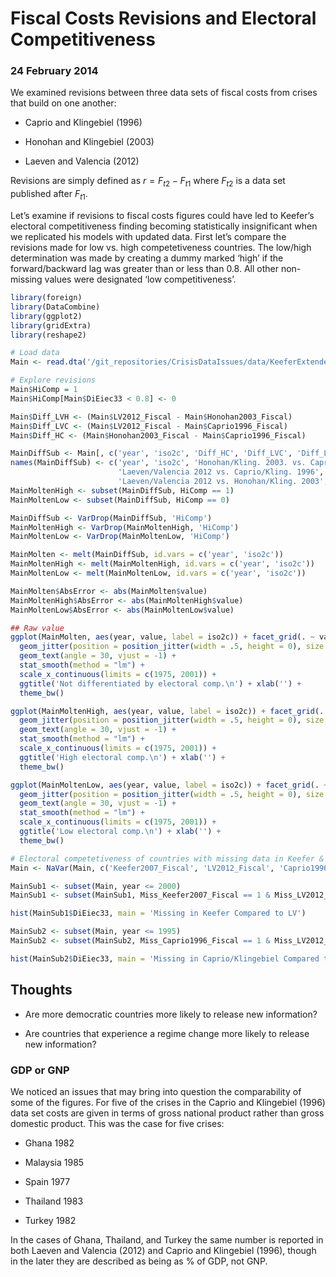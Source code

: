 # Fiscal Costs Revisions and Electoral Competitiveness

### 24 February 2014

We examined revisions between three data sets of fiscal costs from crises that build on one another:

- Caprio and Klingebiel (1996)

- Honohan and Klingebiel (2003)

- Laeven and Valencia (2012)

Revisions are simply defined as $r = F_{t2} - F_{t1}$ where $F_{t2}$ is a data set published after $F_{t1}$.

Let's examine if revisions to fiscal costs figures could have led to Keefer's electoral competitiveness finding becoming statistically insignificant when we replicated his models with updated data. First let's compare the revisions made for low vs. high competetiveness countries. The low/high determination was made by creating a dummy marked 'high' if the forward/backward lag was greater than or less than 0.8. All other non-missing values were designated 'low competitiveness'.

```r
library(foreign)
library(DataCombine)
library(ggplot2)
library(gridExtra)
library(reshape2)

# Load data
Main <- read.dta('/git_repositories/CrisisDataIssues/data/KeeferExtended.dta')

# Explore revisions
Main$HiComp = 1
Main$HiComp[Main$DiEiec33 < 0.8] <- 0

Main$Diff_LVH <- (Main$LV2012_Fiscal - Main$Honohan2003_Fiscal)
Main$Diff_LVC <- (Main$LV2012_Fiscal - Main$Caprio1996_Fiscal)
Main$Diff_HC <- (Main$Honohan2003_Fiscal - Main$Caprio1996_Fiscal)

MainDiffSub <- Main[, c('year', 'iso2c', 'Diff_HC', 'Diff_LVC', 'Diff_LVH', 'HiComp')]
names(MainDiffSub) <- c('year', 'iso2c', 'Honohan/Kling. 2003. vs. Caprio/Kling. 1996', 
                        'Laeven/Valencia 2012 vs. Caprio/Kling. 1996',
                        'Laeven/Valencia 2012 vs. Honohan/Kling. 2003', 'HiComp')
MainMoltenHigh <- subset(MainDiffSub, HiComp == 1)
MainMoltenLow <- subset(MainDiffSub, HiComp == 0)

MainDiffSub <- VarDrop(MainDiffSub, 'HiComp')
MainMoltenHigh <- VarDrop(MainMoltenHigh, 'HiComp')
MainMoltenLow <- VarDrop(MainMoltenLow, 'HiComp')

MainMolten <- melt(MainDiffSub, id.vars = c('year', 'iso2c'))
MainMoltenHigh <- melt(MainMoltenHigh, id.vars = c('year', 'iso2c'))
MainMoltenLow <- melt(MainMoltenLow, id.vars = c('year', 'iso2c'))

MainMolten$AbsError <- abs(MainMolten$value)
MainMoltenHigh$AbsError <- abs(MainMoltenHigh$value)
MainMoltenLow$AbsError <- abs(MainMoltenLow$value)

## Raw value
ggplot(MainMolten, aes(year, value, label = iso2c)) + facet_grid(. ~ variable) + 
  geom_jitter(position = position_jitter(width = .5, height = 0), size = 3) +
  geom_text(angle = 30, vjust = -1) +
  stat_smooth(method = "lm") +
  scale_x_continuous(limits = c(1975, 2001)) +
  ggtitle('Not differentiated by electoral comp.\n') + xlab('') +
  theme_bw()

ggplot(MainMoltenHigh, aes(year, value, label = iso2c)) + facet_grid(. ~ variable) + 
  geom_jitter(position = position_jitter(width = .5, height = 0), size = 3) +
  geom_text(angle = 30, vjust = -1) +
  stat_smooth(method = "lm") +
  scale_x_continuous(limits = c(1975, 2001)) +
  ggtitle('High electoral comp.\n') + xlab('') +
  theme_bw()

ggplot(MainMoltenLow, aes(year, value, label = iso2c)) + facet_grid(. ~ variable) + 
  geom_jitter(position = position_jitter(width = .5, height = 0), size = 3) +
  geom_text(angle = 30, vjust = -1) +
  stat_smooth(method = "lm") +
  scale_x_continuous(limits = c(1975, 2001)) +
  ggtitle('Low electoral comp.\n') + xlab('') +
  theme_bw()
```


```r
# Electoral competetiveness of countries with missing data in Keefer & LV 2012 
Main <- NaVar(Main, c('Keefer2007_Fiscal', 'LV2012_Fiscal', 'Caprio1996_Fiscal'))

MainSub1 <- subset(Main, year <= 2000)
MainSub1 <- subset(MainSub1, Miss_Keefer2007_Fiscal == 1 & Miss_LV2012_Fiscal == 0)

hist(MainSub1$DiEiec33, main = 'Missing in Keefer Compared to LV')

MainSub2 <- subset(Main, year <= 1995)
MainSub2 <- subset(MainSub2, Miss_Caprio1996_Fiscal == 1 & Miss_LV2012_Fiscal == 0)

hist(MainSub2$DiEiec33, main = 'Missing in Caprio/Klingebiel Compared to LV')
```

## Thoughts

- Are more democratic countries more likely to release new information?

- Are countries that experience a regime change more likely to release new information?


### GDP or GNP

We noticed an issues that may bring into question the comparability of some of the figures. For five of the crises in the Caprio and Klingebiel (1996) data set costs are given in terms of gross national product rather than gross domestic product. This was the case for five crises:

- Ghana 1982

- Malaysia 1985

- Spain 1977

- Thailand 1983

- Turkey 1982

In the cases of Ghana, Thailand, and Turkey the same number is reported in both Laeven and Valencia (2012) and Caprio and Klingebiel (1996), though in the later they are described as being as % of GDP, not GNP.

